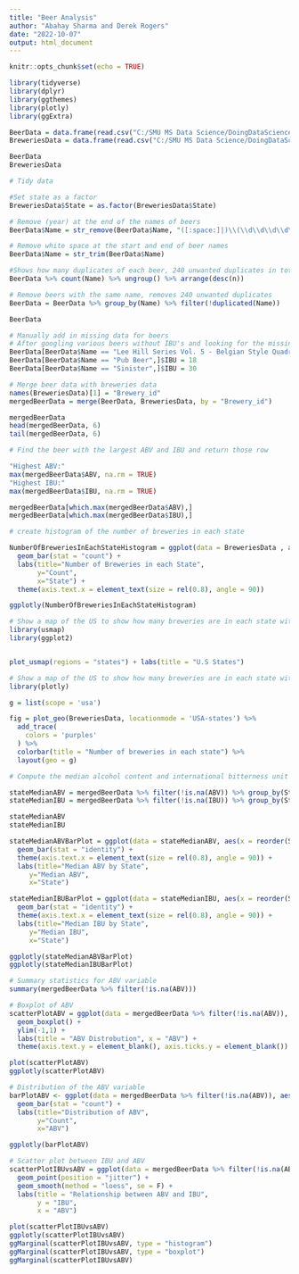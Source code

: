```yaml
---
title: "Beer Analysis"
author: "Abahay Sharma and Derek Rogers"
date: "2022-10-07"
output: html_document
---
```


```r
knitr::opts_chunk$set(echo = TRUE)
```

```r
library(tidyverse)
library(dplyr)
library(ggthemes)
library(plotly)
library(ggExtra)
```

```r
BeerData = data.frame(read.csv("C:/SMU MS Data Science/DoingDataScience6306/MSDS_6306_Doing-Data-Science/Unit 8 and 9 Case Study 1/Beers.csv"))
BreweriesData = data.frame(read.csv("C:/SMU MS Data Science/DoingDataScience6306/MSDS_6306_Doing-Data-Science/Unit 8 and 9 Case Study 1/Breweries.csv"))

BeerData
BreweriesData
```

```r
# Tidy data

#Set state as a factor
BreweriesData$State = as.factor(BreweriesData$State)

# Remove (year) at the end of the names of beers
BeerData$Name = str_remove(BeerData$Name, "([:space:]|)\\(\\d\\d\\d\\d\\)")

# Remove white space at the start and end of beer names
BeerData$Name = str_trim(BeerData$Name)

#Shows how many duplicates of each beer, 240 unwanted duplicates in total
BeerData %>% count(Name) %>% ungroup() %>% arrange(desc(n))

# Remove beers with the same name, removes 240 unwanted duplicates
BeerData = BeerData %>% group_by(Name) %>% filter(!duplicated(Name))

BeerData
```
```r
# Manually add in missing data for beers
# After googling various beers without IBU's and looking for the missing value it seems like many are hard to find 
BeerData[BeerData$Name == "Lee Hill Series Vol. 5 - Belgian Style Quadrupel Ale",]$IBU = 35
BeerData[BeerData$Name == "Pub Beer",]$IBU = 18
BeerData[BeerData$Name == "Sinister",]$IBU = 30
```

```r
# Merge beer data with breweries data
names(BreweriesData)[1] = "Brewery_id"
mergedBeerData = merge(BeerData, BreweriesData, by = "Brewery_id")

mergedBeerData
head(mergedBeerData, 6)
tail(mergedBeerData, 6)
```

```r
# Find the beer with the largest ABV and IBU and return those row

"Highest ABV:"
max(mergedBeerData$ABV, na.rm = TRUE)
"Highest IBU:"
max(mergedBeerData$IBU, na.rm = TRUE)

mergedBeerData[which.max(mergedBeerData$ABV),]
mergedBeerData[which.max(mergedBeerData$IBU),]
```

```r
# create histogram of the number of breweries in each state

NumberOfBreweriesInEachStateHistogram = ggplot(data = BreweriesData , aes(x=fct_infreq(State))) + 
  geom_bar(stat = "count") + 
  labs(title="Number of Breweries in each State", 
       y="Count", 
       x="State") +
  theme(axis.text.x = element_text(size = rel(0.8), angle = 90))

ggplotly(NumberOfBreweriesInEachStateHistogram)
```

```r
# Show a map of the US to show how many breweries are in each state with usmap and ggplot2
library(usmap)
library(ggplot2)


plot_usmap(regions = "states") + labs(title = "U.S States")
```

```r
# Show a map of the US to show how many breweries are in each state with plotly
library(plotly)

g = list(scope = 'usa')

fig = plot_geo(BreweriesData, locationmode = 'USA-states') %>%
  add_trace(
    colors = 'purples'
  ) %>%
  colorbar(title = "Number of breweries in each state") %>%
  layout(geo = g)
```

```r
# Compute the median alcohol content and international bitterness unit for each state then plot with a bar chart

stateMedianABV = mergedBeerData %>% filter(!is.na(ABV)) %>% group_by(State) %>% summarise(Median = median(ABV)) %>% arrange(desc(Median))
stateMedianIBU = mergedBeerData %>% filter(!is.na(IBU)) %>% group_by(State) %>% summarise(Median = median(IBU)) %>% arrange(desc(Median))

stateMedianABV
stateMedianIBU

stateMedianABVBarPlot = ggplot(data = stateMedianABV, aes(x = reorder(State, -Median), y = Median)) +
  geom_bar(stat = "identity") +
  theme(axis.text.x = element_text(size = rel(0.8), angle = 90)) +
  labs(title="Median ABV by State", 
     y="Median ABV", 
     x="State")

stateMedianIBUBarPlot = ggplot(data = stateMedianIBU, aes(x = reorder(State, -Median), y = Median)) +
  geom_bar(stat = "identity") +
  theme(axis.text.x = element_text(size = rel(0.8), angle = 90)) +
  labs(title="Median IBU by State", 
     y="Median IBU", 
     x="State")

ggplotly(stateMedianABVBarPlot)
ggplotly(stateMedianIBUBarPlot)
```

```r
# Summary statistics for ABV variable
summary(mergedBeerData %>% filter(!is.na(ABV)))
```

```r
# Boxplot of ABV
scatterPlotABV = ggplot(data = mergedBeerData %>% filter(!is.na(ABV)), aes(x=ABV)) + 
  geom_boxplot() +
  ylim(-1,1) +
  labs(title = "ABV Distrobution", x = "ABV") +
  theme(axis.text.y = element_blank(), axis.ticks.y = element_blank())

plot(scatterPlotABV)
ggplotly(scatterPlotABV)
```

```r
# Distribution of the ABV variable
barPlotABV <- ggplot(data = mergedBeerData %>% filter(!is.na(ABV)), aes(x=ABV)) +
  geom_bar(stat = "count") + 
  labs(title="Distribution of ABV", 
       y="Count", 
       x="ABV")

ggplotly(barPlotABV)
```


```r
# Scatter plot between IBU and ABV
scatterPlotIBUvsABV = ggplot(data = mergedBeerData %>% filter(!is.na(ABV) & !is.na(IBU)), aes(x=ABV, y=IBU)) + 
  geom_point(position = "jitter") + 
  geom_smooth(method = "loess", se = F) + 
  labs(title = "Relationship between ABV and IBU", 
       y = "IBU", 
       x = "ABV")

plot(scatterPlotIBUvsABV)
ggplotly(scatterPlotIBUvsABV)
ggMarginal(scatterPlotIBUvsABV, type = "histogram")
ggMarginal(scatterPlotIBUvsABV, type = "boxplot")
ggMarginal(scatterPlotIBUvsABV)
```